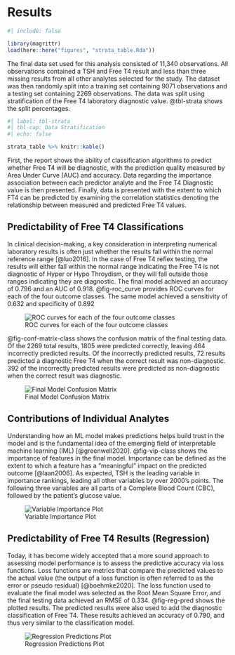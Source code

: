 # Results

```r
#| include: false

library(magrittr)
load(here::here("figures", "strata_table.Rda"))

```

The final data set used for this analysis consisted of 11,340
observations. All observations contained a TSH and Free T4 result and
less than three missing results from all other analytes selected for the
study. The dataset was then randomly split into a training set
containing 9071 observations and a testing set containing 2269
observations. The data was split using stratification of the Free T4
laboratory diagnostic value. @tbl-strata shows the split percentages.

```r
#| label: tbl-strata
#| tbl-cap: Data Stratification 
#| echo: false

strata_table %>% knitr::kable()

```

First, the report shows the ability of classification algorithms to
predict whether Free T4 will be diagnostic, with the prediction quality
measured by Area Under Curve (AUC) and accuracy. Data regarding the
importance association between each predictor analyte and the Free T4
Diagnostic value is then presented. Finally, data is presented with the
extent to which FT4 can be predicted by examining the correlation
statistics denoting the relationship between measured and predicted Free
T4 values.

## Predictability of Free T4 Classifications

In clinical decision-making, a key consideration in interpreting
numerical laboratory results is often just whether the results fall
within the normal reference range [@luo2016]. In the case of Free T4
reflex testing, the results will either fall within the normal range
indicating the Free T4 is not diagnostic of Hyper or Hypo Throydism, or
they will fall outside those ranges indicating they are diagnostic. The
final model achieved an accuracy of 0.796 and an AUC of 0.918.
@fig-roc_curve provides ROC curves for each of the four outcome classes.
The same model achieved a sensitivity of 0.632 and specificity of 0.892

![ROC curves for each of the four outcome
classes](figures/roc_curve_class){#fig-roc_curve}

@fig-conf-matrix-class shows the confusion matrix of the final testing
data. Of the 2269 total results, 1805 were predicted correctly, leaving
464 incorrectly predicted results. Of the incorrectly predicted results,
72 results predicted a diagnostic Free T4 when the correct result was
non-diagnostic. 392 of the incorrectly predicted results were predicted
as non-diagnostic when the correct result was diagnostic.

![Final Model Confusion
Matrix](figures/conf_matrix_class){#fig-conf-matrix-class}

## Contributions of Individual Analytes

Understanding how an ML model makes predictions helps build trust in the
model and is the fundamental idea of the emerging field of interpretable
machine learning (IML) [@greenwell2020]. @fig-vip-class shows the
importance of features in the final model. Importance can be defined as
the extent to which a feature has a "meaningful" impact on the predicted
outcome [@laan2006]. As expected, TSH is the leading variable in
importance rankings, leading all other variables by over 2000's points.
The following three variables are all parts of a Complete Blood Count
(CBC), followed by the patient's glucose value.

![Variable Importance Plot](figures/vip_class){#fig-vip-class}

## Predictability of Free T4 Results (Regression)

Today, it has become widely accepted that a more sound approach to
assessing model performance is to assess the predictive accuracy via
loss functions. Loss functions are metrics that compare the predicted
values to the actual value (the output of a loss function is often
referred to as the error or pseudo residual) [@boehmke2020]. The loss
function used to evaluate the final model was selected as the Root Mean
Square Error, and the final testing data achieved an RMSE of 0.334.
@fig-reg-pred shows the plotted results. The predicted results were also
used to add the diagnostic classification of Free T4. These results
achieved an accuracy of 0.790, and thus very similar to the
classification model.

![Regression Predictions Plot](figures/reggression_pred){#fig-reg-pred}
